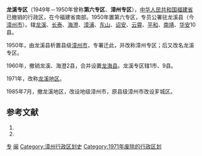 '''龙溪专区'''（1949年－1950年曾称'''第六专区'''、'''漳州专区'''），[[中华人民共和国|中华人民共和国]][[福建省|福建省]]已撤销的行政区，在今福建省南部。1950年置第六专区，专员公署驻龙溪县（今[[漳州市|漳州市]]）。辖[[龙溪县|龙溪]]、[[长泰县|长泰]]、[[海澄县|海澄]]、[[漳浦县|漳浦]]、[[东山县|东山]]、[[诏安县|诏安]]、[[云霄县|云霄]]、[[平和县|平和]]、[[南靖县|南靖]]、[[华安县|华安]]10县。

1950年，由龙溪县析置县级[[漳州市|漳州市]]，专署迁此，并改称漳州专区；后又改名龙溪专区。

1960年，撤销龙溪、海澄2县，合并设置[[龙海县|龙海县]]。龙溪专区辖1市、9县。

1971年，改称[[龙溪地区|龙溪地区]]。

1985年7月，撤龙溪地区，改设地级漳州市，原县级漳州市改设芗城区。

== 参考文献 ==
# {{Cite book | author = 戴均良等 | title = 《中国古今地名大词典》 | location = 上海 | publisher = 上海辞书出版社 | date = 2005 | language = zh-hans }}
# {{Cite book | author = 史为乐 | title = 《中华人民共和国政区沿革（1949-2002）》 | location = 北京 | publisher = 人民出版社 | date = 2006 | language = zh-hans }}
 
{{福建省历史二级政区}}
{{DEFAULTSORT:L}}
[[Category:福建省已撤消的行政区|专]]
[[Category:专区|闽]]
[[Category:漳州行政区划史|Category:漳州行政区划史]]
[[Category:1971年废除的行政区划|Category:1971年废除的行政区划]]
